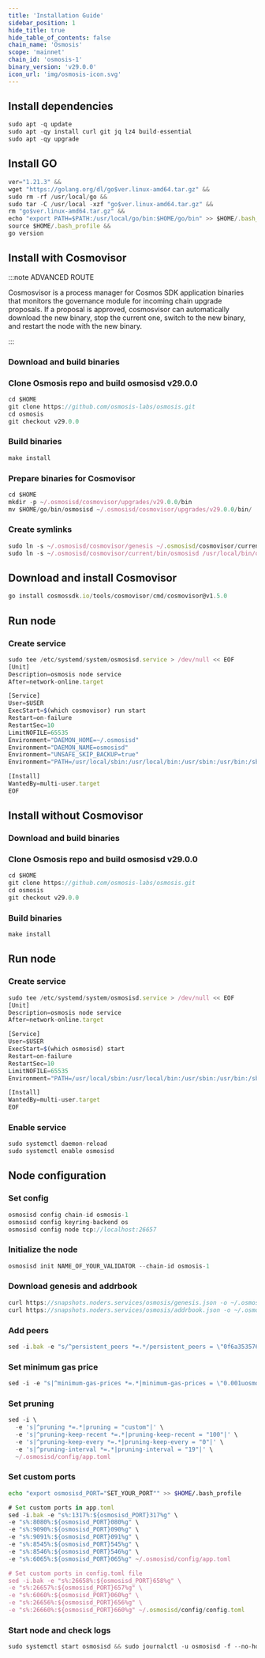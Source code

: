 ```yaml
---
title: 'Installation Guide'
sidebar_position: 1
hide_title: true
hide_table_of_contents: false
chain_name: 'Osmosis'
scope: 'mainnet'
chain_id: 'osmosis-1'
binary_version: 'v29.0.0'
icon_url: 'img/osmosis-icon.svg'
---
```



<PageTitle
  iconUrl="img/osmosis-icon.svg"
  title="Osmosis Installation Guide"
  chainId="osmosis-1"
  version="v29.0.0"
/>

## Install dependencies

```js
sudo apt -q update
sudo apt -qy install curl git jq lz4 build-essential
sudo apt -qy upgrade
```

## Install GO

```js
ver="1.21.3" &&
wget "https://golang.org/dl/go$ver.linux-amd64.tar.gz" &&
sudo rm -rf /usr/local/go &&
sudo tar -C /usr/local -xzf "go$ver.linux-amd64.tar.gz" &&
rm "go$ver.linux-amd64.tar.gz" &&
echo "export PATH=$PATH:/usr/local/go/bin:$HOME/go/bin" >> $HOME/.bash_profile &&
source $HOME/.bash_profile &&
go version
```

## Install with Cosmovisor

:::note ADVANCED ROUTE

Cosmosvisor is a process manager for Cosmos SDK application binaries that monitors the governance module for incoming chain upgrade proposals. If a proposal is approved, cosmosvisor can automatically download the new binary, stop the current one, switch to the new binary, and restart the node with the new binary.

:::

### Download and build binaries

### Clone Osmosis repo and build osmosisd v29.0.0

```js
cd $HOME
git clone https://github.com/osmosis-labs/osmosis.git
cd osmosis
git checkout v29.0.0
```

### Build binaries

```js
make install
```

### Prepare binaries for Cosmovisor

```js
cd $HOME
mkdir -p ~/.osmosisd/cosmovisor/upgrades/v29.0.0/bin
mv $HOME/go/bin/osmosisd ~/.osmosisd/cosmovisor/upgrades/v29.0.0/bin/
```

### Create symlinks

```js
sudo ln -s ~/.osmosisd/cosmovisor/genesis ~/.osmosisd/cosmovisor/current -f
sudo ln -s ~/.osmosisd/cosmovisor/current/bin/osmosisd /usr/local/bin/osmosisd -f
```

## Download and install Cosmovisor

```js
go install cosmossdk.io/tools/cosmovisor/cmd/cosmovisor@v1.5.0
```

## Run node

### Create service

```js
sudo tee /etc/systemd/system/osmosisd.service > /dev/null << EOF
[Unit]
Description=osmosis node service
After=network-online.target

[Service]
User=$USER
ExecStart=$(which cosmovisor) run start
Restart=on-failure
RestartSec=10
LimitNOFILE=65535
Environment="DAEMON_HOME=~/.osmosisd"
Environment="DAEMON_NAME=osmosisd"
Environment="UNSAFE_SKIP_BACKUP=true"
Environment="PATH=/usr/local/sbin:/usr/local/bin:/usr/sbin:/usr/bin:/sbin:/bin:/usr/games:/usr/local/games:/snap/bin:~/.osmosisd/cosmovisor/current/bin"

[Install]
WantedBy=multi-user.target
EOF
```

## Install without Cosmovisor

### Download and build binaries

### Clone Osmosis repo and build osmosisd v29.0.0

```js
cd $HOME
git clone https://github.com/osmosis-labs/osmosis.git
cd osmosis
git checkout v29.0.0
```

### Build binaries

```js
make install
```

## Run node

### Create service

```js
sudo tee /etc/systemd/system/osmosisd.service > /dev/null << EOF
[Unit]
Description=osmosis node service
After=network-online.target

[Service]
User=$USER
ExecStart=$(which osmosisd) start
Restart=on-failure
RestartSec=10
LimitNOFILE=65535
Environment="PATH=/usr/local/sbin:/usr/local/bin:/usr/sbin:/usr/bin:/sbin:/bin:/usr/games:/usr/local/games:/snap/bin"

[Install]
WantedBy=multi-user.target
EOF
```

### Enable service

```js
sudo systemctl daemon-reload
sudo systemctl enable osmosisd
```

## Node configuration

### Set config

```js
osmosisd config chain-id osmosis-1
osmosisd config keyring-backend os
osmosisd config node tcp://localhost:26657
```

### Initialize the node

```js
osmosisd init NAME_OF_YOUR_VALIDATOR --chain-id osmosis-1
```

### Download genesis and addrbook

```js
curl https://snapshots.noders.services/osmosis/genesis.json -o ~/.osmosisd/config/genesis.json
curl https://snapshots.noders.services/osmosis/addrbook.json -o ~/.osmosisd/config/addrbook.json
```

### Add peers

```js
sed -i.bak -e "s/^persistent_peers *=.*/persistent_peers = \"0f6a353576feb940625e43fa86ab4611a348b8e2@osmosis-rpc.noders.services:12556\"/" ~/.osmosisd/config/config.toml
```

### Set minimum gas price

```js
sed -i -e "s|^minimum-gas-prices *=.*|minimum-gas-prices = \"0.001uosmo\"|" ~/.osmosisd/config/app.toml
```

### Set pruning

```js
sed -i \
  -e 's|^pruning *=.*|pruning = "custom"|' \
  -e 's|^pruning-keep-recent *=.*|pruning-keep-recent = "100"|' \
  -e 's|^pruning-keep-every *=.*|pruning-keep-every = "0"|' \
  -e 's|^pruning-interval *=.*|pruning-interval = "19"|' \
  ~/.osmosisd/config/app.toml
```

### Set custom ports

```bash
echo "export osmosisd_PORT="SET_YOUR_PORT"" >> $HOME/.bash_profile
```

```js
# Set custom ports in app.toml
sed -i.bak -e "s%:1317%:${osmosisd_PORT}317%g" \
-e "s%:8080%:${osmosisd_PORT}080%g" \
-e "s%:9090%:${osmosisd_PORT}090%g" \
-e "s%:9091%:${osmosisd_PORT}091%g" \
-e "s%:8545%:${osmosisd_PORT}545%g" \
-e "s%:8546%:${osmosisd_PORT}546%g" \
-e "s%:6065%:${osmosisd_PORT}065%g" ~/.osmosisd/config/app.toml

# Set custom ports in config.toml file
sed -i.bak -e "s%:26658%:${osmosisd_PORT}658%g" \
-e "s%:26657%:${osmosisd_PORT}657%g" \
-e "s%:6060%:${osmosisd_PORT}060%g" \
-e "s%:26656%:${osmosisd_PORT}656%g" \
-e "s%:26660%:${osmosisd_PORT}660%g" ~/.osmosisd/config/config.toml
```

### Start node and check logs

```js
sudo systemctl start osmosisd && sudo journalctl -u osmosisd -f --no-hostname -o cat
```
